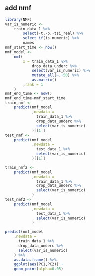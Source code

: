 ## add nmf

```r
library(NMF)
var_is_numeric <- 
    train_data_1 %>% 
        select(-t,-p,-tsi_real) %>% 
        select_if(is.numeric) %>% 
        names
nmf_start_time <- now()
nmf_model <- 
    nmf(
        x = train_data_1 %>% 
            drop_data_underc %>% 
            select(var_is_numeric) %>% 
            mutate_all(~.+50) %>% 
            as.matrix()
        ,rank = 1
    )
nmf_end_time <- now()
nmf_end_time-nmf_start_time
train_nmf <- 
    predict(nmf_model
            ,newdata = 
              train_data_1 %>% 
              drop_data_underc %>% 
              select(var_is_numeric)
            )[[1]]
test_nmf <- 
    predict(nmf_model
            ,newdata = 
              test_data_1 %>% 
              select(var_is_numeric)
            )[[1]]
```

```r
train_nmf2 <- 
    predict(nmf_model
            ,newdata = 
              train_data_1 %>% 
              drop_data_underc %>% 
              select(var_is_numeric)
            )
test_nmf2 <- 
    predict(nmf_model
            ,newdata = 
              test_data_1 %>% 
              select(var_is_numeric)
            )
```


```r
predict(nmf_model
    ,newdata = 
      train_data_1 %>% 
      drop_data_underc %>% 
      select(var_is_numeric)
    ) %>% 
    as.data.frame() %>% 
    ggplot(aes(PC1,PC2)) +
    geom_point(alpha=0.05)
```

